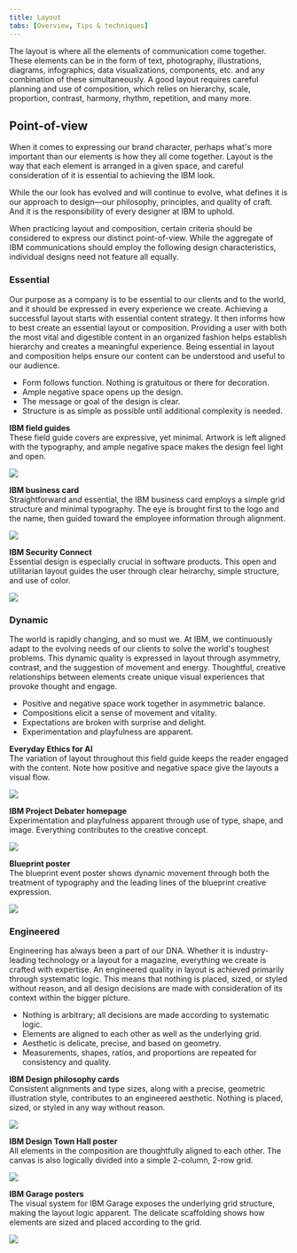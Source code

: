 ```yaml
---
title: Layout
tabs: [Overview, Tips & techniques]
---
```


<PageDescription>

The layout is where all the elements of communication come together. These elements can be in the form of text, photography, illustrations, diagrams, infographics, data visualizations, components, etc. and any combination of these simultaneously. A good layout requires careful planning and use of composition, which relies on hierarchy, scale, proportion, contrast, harmony, rhythm, repetition, and many more.

</PageDescription>

## Point-of-view

When it comes to expressing our brand character, perhaps what's more important than our elements is how they all come together. Layout is the way that each element is arranged in a given space, and careful consideration of it is essential to achieving the IBM look.

While the our look has evolved and will continue to evolve, what defines it is our approach to design—our philosophy, principles, and quality of craft. And it is the responsibility of every designer at IBM to uphold. 

When practicing layout and composition, certain criteria should be considered to express our distinct point-of-view. While the aggregate of IBM communications should employ the following design characteristics, individual designs need not feature all equally.

<Row className="example-section">
<Column colMd={2} colLg={4}>

### Essential

</Column>
<Column colMd={6} colLg={8}>

Our purpose as a company is to be essential to our clients and to the world, and it should be expressed in every experience we create. Achieving a successful layout starts with essential content strategy. It then informs how to best create an essential layout or composition. Providing a user with both the most vital and digestible content in an organized fashion helps establish hierarchy and creates a meaningful experience. Being essential in layout and composition helps ensure our content can be understood and useful to our audience.

- Form follows function. Nothing is gratuitous or there for decoration.
- Ample negative space opens up the design.
- The message or goal of the design is clear.
- Structure is as simple as possible until additional complexity is needed.

</Column>
</Row>

<Row>
<Column colMd={2} colLg={3} className="hide-mobile">
<Aside className="example-aside">

**IBM field guides**<br/>
These field guide covers are expressive, yet minimal. Artwork is left aligned with the typography, and ample negative space makes the design feel light and open.
</Aside>
</Column>

<Column colMd={6} colLg={8} offsetLg={1}>

![](/images/Systems2.png)

</Column>
</Row>

<Row>
<Column colMd={2} colLg={3} className="hide-mobile">
<Aside className="example-aside">

**IBM business card**<br/>
Straightforward and essential, the IBM business card employs a simple grid structure and minimal typography. The eye is brought first to the logo and the name, then guided toward the employee information through alignment.
</Aside>
</Column>

<Column colMd={6} colLg={8} offsetLg={1}>

![](/images/Business.png)

</Column>
</Row>

<Row>
<Column colMd={2} colLg={3} className="hide-mobile">
<Aside className="example-aside">

**IBM Security Connect**<br/>
Essential design is especially crucial in software products. This open and utilitarian layout guides the user through clear heirarchy, simple structure, and use of color.
</Aside>
</Column>

<Column colMd={6} colLg={8} offsetLg={1}>

![](/images/Config-input.png)

</Column>
</Row>

<Row className="example-section">
<Column colMd={2} colLg={4}>

### Dynamic

</Column>
<Column colMd={6} colLg={8}>

The world is rapidly changing, and so must we. At IBM, we continuously adapt to the evolving needs of our clients to solve the world's toughest problems. This dynamic quality is expressed in layout through asymmetry, contrast, and the suggestion of movement and energy. Thoughtful, creative relationships between elements create unique visual experiences that provoke thought and engage.

- Positive and negative space work together in asymmetric balance.
- Compositions elicit a sense of movement and vitality.
- Expectations are broken with surprise and delight.
- Experimentation and playfulness are apparent.

</Column>
</Row>

<Row>
<Column colMd={2} colLg={3} className="hide-mobile">
<Aside className="example-aside">

**Everyday Ethics for AI**<br/>
The variation of layout throughout this field guide keeps the reader engaged with the content. Note how positive and negative space give the layouts a visual flow.
</Aside>
</Column>

<Column colMd={6} colLg={8} offsetLg={1}>

![](/images/AI-Ethics-GIF_v3.gif)

</Column>
</Row>

<Row>
<Column colMd={2} colLg={3} className="hide-mobile">
<Aside className="example-aside">

**IBM Project Debater homepage**<br/>
Experimentation and playfulness apparent through use of type, shape, and image. Everything contributes to the creative concept.
</Aside>
</Column>

<Column colMd={6} colLg={8} offsetLg={1}>

![](/images/AI_Site.png)

</Column>
</Row>

<Row>
<Column colMd={2} colLg={3} className="hide-mobile">
<Aside className="example-aside">

**Blueprint poster**<br/>
The blueprint event poster shows dynamic movement through both the treatment of typography and the leading lines of the blueprint creative expression.
</Aside>
</Column>

<Column colMd={6} colLg={8} offsetLg={1}>

![](/images/BluePoster.png)

</Column>
</Row>

<Row className="example-section">
<Column colMd={2} colLg={4}>

### Engineered

</Column>
<Column colMd={6} colLg={8}>

Engineering has always been a part of our DNA. Whether it is industry-leading technology or a layout for a magazine, everything we create is crafted with expertise. An engineered quality in layout is achieved primarily through systematic logic. This means that nothing is placed, sized, or styled without reason, and all design decisions are made with consideration of its context within the bigger picture.

- Nothing is arbitrary; all decisions are made according to systematic logic.
- Elements are aligned to each other as well as the underlying grid.
- Aesthetic is delicate, precise, and based on geometry.
- Measurements, shapes, ratios, and proportions are repeated for consistency and quality.

</Column>
</Row>

<Row>
<Column colMd={2} colLg={3} className="hide-mobile">
<Aside className="example-aside">

**IBM Design philosophy cards**<br/>
Consistent alignments and type sizes, along with a precise, geometric illustration style, contributes to an engineered aesthetic. Nothing is placed, sized, or styled in any way without reason.
</Aside>
</Column>

<Column colMd={6} colLg={8} offsetLg={1}>

![](/images/Design.png)

</Column>
</Row>

<Row>

<Column colMd={2} colLg={3} className="hide-mobile">
<Aside className="example-aside">

**IBM Design Town Hall poster**<br/>
All elements in the composition are thoughtfully aligned to each other. The canvas is also logically divided into a simple 2-column, 2-row grid.
</Aside>
</Column>

<Column colMd={6} colLg={8} offsetLg={1}>

![](/images/DesignTownHall.png)

</Column>
</Row>

<Row>
<Column colMd={2} colLg={3} className="hide-mobile">
<Aside className="example-aside">

**IBM Garage posters**<br/>
The visual system for IBM Garage exposes the underlying grid structure, making the layout logic apparent. The delicate scaffolding shows how elements are sized and placed according to the grid.
</Aside>
</Column>

<Column colMd={6} colLg={8} offsetLg={1}>

![](/images/Garage.png)

</Column>
</Row>

